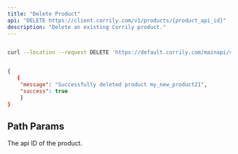 ```yaml
---
title: "Delete Product"
api: "DELETE https://client.corrily.com/v1/products/{product_api_id}"
description: "Delete an existing Corrily product."
---
```


<RequestExample>

```bash Response

curl --location --request DELETE 'https://default.corrily.com/mainapi/v1/products/monthly'
```

</RequestExample>

<ResponseExample>

```json Example

{
   {
    "message": "Successfully deleted product my_new_product21",
    "success": true
    }
}

```

</ResponseExample>

## Path Params

<Param path="product_api_id" type="string" required>

The api ID of the product.

</Param>
